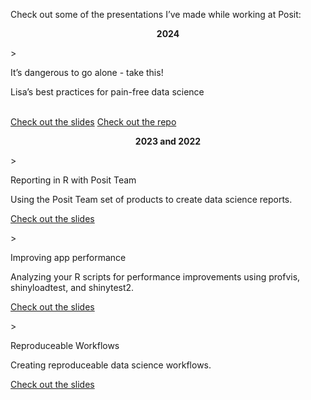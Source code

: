 
Check out some of the presentations I've made while working at Posit: 

<center> 

**2024**

</center>

::::::{.column-screen-inset}

::::: mycards-container

:::: mycard

::: angle-open
\>
:::

::: mycard-title
It's dangerous to go alone - take this! 
:::

::: mycard-description
Lisa's best practices for pain-free data science 
:::

::: mycard-link
<br>
[Check out the slides](https://questionable.quarto.pub/its-dangerous-to-go-alone-take-this/){target="_blank"}
[Check out the repo](https://github.com/leesahanders/painfree_data_science_demo_and_presentation){target="_blank"}
:::

::::

:::::

:::::

<center> 

**2023 and 2022**

</center>

::::::{.column-screen-inset}

::::: mycards-container

:::: mycard

::: angle-open
\>
:::

::: mycard-title
Reporting in R with Posit Team
:::

::: mycard-description
Using the Posit Team set of products to create data science reports. 
:::

::: mycard-link
[Check out the slides](https://questionable.quarto.pub/reporting-in-r-with-posit-team/){target="_blank"}
:::

::::

:::: mycard

::: angle-open
\>
:::

::: mycard-title
Improving app performance
:::

::: mycard-description
Analyzing your R scripts for performance improvements using profvis, shinyloadtest, and shinytest2. 
:::

::: mycard-link
[Check out the slides](https://questionable.quarto.pub/improving-app-performance-with-profvis/){target="_blank"}
:::

::::

:::: mycard

::: angle-open
\>
:::

::: mycard-title
Reproduceable Workflows
:::

::: mycard-description
Creating reproduceable data science workflows. 
:::

::: mycard-link
[Check out the slides](https://questionable.quarto.pub/reproduceable-workflows/){target="_blank"}
:::

::::

:::::

:::::
